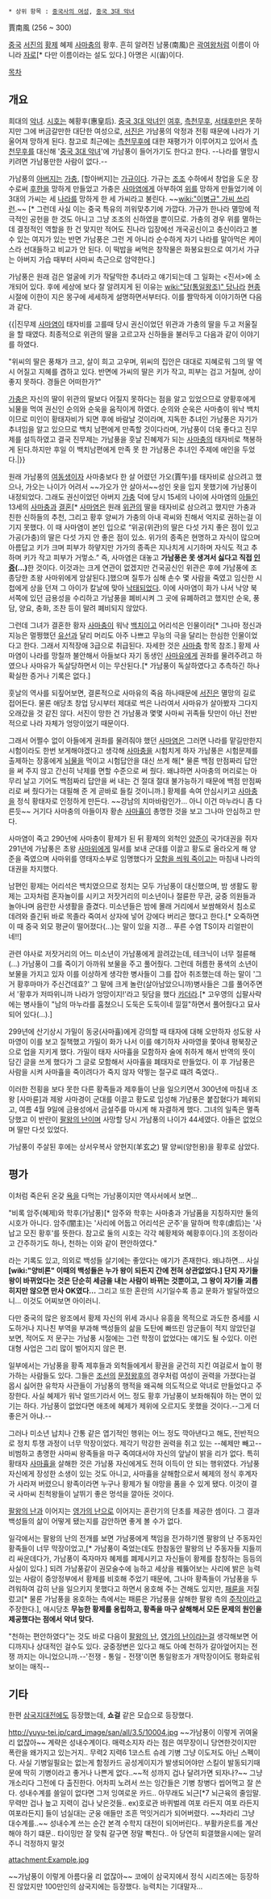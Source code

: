  * 상위 항목 : [[중국사의 여성]], [[중국 3대 악녀]]

賈南風
(256 ~ 300)

[[중국]] [[서진]]의 [[황제]] 혜제 [[사마충]]의 황후. 흔히 알려진 남풍(南風)은 [[곽여왕]]처럼 이름이 아니라 [[자]]로[* 다만 이름이라는 설도 있다.] 아명은 시(峕)이다.

[[목차]]

== 개요 ==
희대의 [[악녀]]. [[시호]]는 혜황후(惠皇后).
[[중국 3대 악녀]]인 [[여후]], [[측천무후]], [[서태후]]만은 못하지만 그에 버금갈만한 대단한 여성으로, [[서진]]은 가남풍의 악정과 전횡 때문에 나라가 기울어져 망하게 된다. 참고로 최근에는 [[측천무후]]에 대한 재평가가 이루어지고 있어서 [[측천무후]]를 대신해 '[[중국 3대 악녀]]'에 가남풍이 들어가기도 한다고 한다. --나라를 멸망시키려면 가남풍만한 사람이 없다.--

가남풍의 [[아버지]]는 [[가충]], [할아버지]는 [[가규]]이다. 가규는 [[조조]] 수하에서 창업을 도운 장수로써 [[후한]]을 망하게 만들었고 가충은 [[사마염]]에게 아부하여 [[위]]를 망하게 만들었기에 이 3대의 가씨는 세 [[나라]]를 망하게 한 세 가씨라고 불린다. ~~[[wiki:"이병규" 가씨 쓰리런]].~~ [* 그런데 사실 이는 중국 특유의 끼워맞추기에 가깝다. 가규가 한나라 멸망에 적극적인 공헌을 한 것도 아니고 그냥 조조의 신하였을 뿐이므로. 가충의 경우 위를 멸하는데 결정적인 역할을 한 건 맞지만 적어도 진나라 입장에선 개국공신이고 충신이라고 볼 수 있는 여지가 있는 반면 가남풍은 그런 게 아니라 순수하게 자기 나라를 말아먹은 케이스라 선대들하고 비교가 안 된다. 이 떡밥을 써먹은 창작물은 화봉요원으로 여기서 가규는 아버지 가습 때부터 사마씨 측근으로 암약한다.]

가남풍은 원래 검은 얼굴에 키가 작달막한 추녀라고 얘기되는데 그 일화는 <진서>에 소개되어 있다. 후에 세상에 보다 잘 알려지게 된 이유는 [[wiki:"당(통일왕조)" 당]]나라 [[현종]] 시절에 이한이 지은 몽구에 세세하게 설명하면서부터다. 이를 짤막하게 이야기하면 다음과 같다.

{{|진무제 [[사마염]]이 태자비를 고를때 당시 권신이었던 위관과 가충의 딸을 두고 저울질을 할 때였다. 최종적으로 위관의 딸을 고르고자 신하들을 불러두고 다음과 같이 이야기를 하였다.

"위씨의 딸은 풍채가 크고, 살이 희고 고우며, 위씨의 집안은 대대로 지혜로워 그의 딸 역시 어질고 지혜를 겸하고 있다. 반면에 가씨의 딸은 키가 작고, 피부는 검고 거칠며, 상이 좋지 못하다. 경들은 어떠한가?"

[[가충]]은 자신의 딸이 위관의 딸보다 어질지 못하다는 점을 알고 있었으므로 양황후에게 뇌물을 먹여 권신인 순의와 순욱을 움직이게 하였다. 순의와 순욱은 사마충이 워낙 백치이므로 미인이 황태자비가 되면 후에 바람날 것이라며, 지독한 추녀인 가남풍은 자기가 추녀임을 알고 있으므로 백치 남편에게 만족할 것이다라며, 가남풍이 더욱 좋다고 진무제를 설득하였고 결국 진무제는 가남풍을 훗날 진혜제가 되는 [[사마충]]의 태자비로 책봉하게 된다.하지만 후일 이 백치남편에게 만족 못 한 가남풍은 추녀인 주제에 애인을 두었다.|}}

원래 가남풍의 [[여동생]]이자 사마충보다 한 살 어렸던 가오(賈午)를 태자비로 삼으려고 했으나, 가오는 나이가 어려서 ~~가오가 안 살아서~~성인 옷을 입지 못했기에 가남풍이 내정되었다. 그래도 권신이었던 아버지 [[가충]] 덕에 당시 15세의 나이에 사마염의 [[아들]]인 13세의 [[사마충]]과 [[결혼]][* [[사마염]]은 원래 [[위관]]의 딸을 태자비로 삼으려고 했지만 가충과 친한 신하들의 추천, 그리고 황후 양씨가 가충의 아내 곽씨와 친해서 억지로 권하는걸 이기지 못했다. 이 때 사마염이 본인 입으로 “위공(위관)의 딸은 다섯 가지 좋은 점이 있고 가공(가충)의 딸은 다섯 가지 안 좋은 점이 있소. 위가의 종족은 현명하고 자식이 많으며 아름답고 키가 크며 피부가 하얗지만 가가의 종족은 지나치게 시기하며 자식도 적고 추하며 키가 작고 피부가 거멓소.” 즉, 사마염은 대놓고 '''가남풍은 못 생겨서 싫다고 직접 [[인증]](...)'''한 것이다. 이것과는 크게 연관이 없겠지만 건국공신인 위관은 후에 가남풍에 조종당한 초왕 사마위에게 암살된다.]했으며 질투가 심해 손수 몇 사람을 죽였고 임신한 시첩에게 상을 던져 그 아이가 칼날에 맞아 [[낙태]]되었다. 이에 사마염이 화가 나서 낙양 북서쪽에 있던 금용성을 수리하고 가남풍을 폐비시켜 그 곳에 유폐하려고 했지만 순욱, 풍담, 양요, 충화, 조찬 등이 말려 폐비되지 않았다.

그런데 그녀가 결혼한 황자 [[사마충]]이 워낙 [[백치]]이고 어리석은 인물이라[* 그나마 정신과 지능은 멀쩡했던 [[유선]]과 달리 머리도 아주 나쁘고 무능의 극을 달리는 한심한 인물이었다고 한다. 그래서 지적장애 3급으로 취급된다. 자세한 것은 [[사마충]] 항목 참조.] 황제 사마염이 나라를 망칠까 불안해서 아들보다 자기 동생인 [[사마유]]에게 권좌를 물려주려고 하였으나 사마유가 독살당하면서 이는 무산된다.[* 가남풍이 독살하였다고 추측하긴 하나 확실한 증거나 기록은 없다.] 

훗날의 역사를 되짚어보면, 결론적으로 사마유의 죽음 하나때문에 [[서진]]은 멸망의 길로 접어든다. 물론 애당초 창업 당시부터 제대로 썩은 나라여서 사마유가 살아봤자 그다지 오래갔을 것 같진 않다. 서진이 망한 건 가남풍과 몇몇 사마씨 귀족들 탓만이 아닌 전반적으로 나라 자체가 엉망이었기 때문이다.
 
그래서 어쩔수 없이 아들에게 권좌를 물려줘야 했던 [[사마염]]은 그러면 나라를 맡길만한지 시험이라도 한번 보게해야겠다고 생각해 [[사마충]]을 시험치게 하자 가남풍은 시험문제를 출제하는 장홍에게 [[뇌물]]을 먹이고 시험답안을 대신 쓰게 해[* 물론 백점 만점짜리 답안을 써 주지 않고 간신히 낙제를 면할 수준으로 써 줬다. 왜냐하면 사마충의 머리로는 아무리 날고 기어도 백점짜리 답안을 써 내는 건 절대 절대 불가능하기 때문에 백점 만점짜리로 써 줬다가는 대필해 준 게 곧바로 들킬 것이니까.] 황제를 속여 안심시키고 [[사마충]]을 정식 황태자로 인정하게 만든다. ~~강남의 치마바람인가... 아니 이건 마누라니 좀 다른듯~~ 거기다 사마충의 아들이자 황손 [[사마휼]]이 총명한 것을 보고 그나마 안심하고 만다.

사마염이 죽고 290년에 사마충이 황제가 된 뒤 황제의 외척인 [[양준]]이 국가대권을 쥐자 291년에 가남풍은 초왕 [[사마위]]에게 밀서를 보내 군대를 이끌고 황도로 올라오게 해 양준을 죽였으며 사마위를 영태자소부로 임명했다가 [[토사구팽|모함을 씌워 죽이고는]] 마침내 나라의 대권을 차지했다. 

남편인 황제는 어리석은 백치였으므로 정치는 모두 가남풍이 대신했으며, 밤 생활도 황제는 고자처럼 혼자놀이를 시키고 저잣거리의 미소년이나 절륜한 무관, 궁중 의원들과 놀아나며 음란한 사생활을 즐겼다. 미소년들은 밤에 몰래 거리에서 보쌈해와서 침소로 데려와 즐긴뒤 바로 목졸라 죽여서 상자에 넣어 강에다 버리곤 했다고 한다.[* 오죽하면 이 때 중국 외모 평균이 떨어졌다(...)는 말이 있을 지경... 푸른 수염 TS이자 리얼판이네!!]

관련 야사로 저잣거리의 어느 미소년이 가남풍에게 끌려갔는데, 테크닉이 너무 절륜해(...) 가남풍이 그를 죽이기 아까워 보물을 주고 풀어줬다. 그런데 허름한 풍색의 소년이 보물을 가지고 있자 이를 이상하게 생각한 병사들이 그를 잡아 취조했는데 하는 말이 '그거 황후마마가 주신건데효?' 그 말에 크게 놀란(살아남았으니까)병사들은 그를 풀어주면서 '황후가 저따위니까 나라가 엉망이지!'라고 뒷담을 했다 [[카더라]].[* 고우영의 십팔사략에는 병사들이 "남의 마누라를 훔쳤으니 도둑은 도둑이네 낄낄"하면서 풀어줬다고 묘사되어 있다(...).]

299년에 산기상시 가밀이 동궁(사마휼)에게 강의할 때 태자에 대해 오만하자 성도왕 사마영이 이를 보고 질책했고 가밀이 화가 나서 이를 얘기하자 사마영을 쫓아내 평북장군으로 업을 지키게 했다. 가밀이 태자 사마휼을 모함하자 술에 취하게 해서 반역의 뜻이 담긴 글을 쓰게 했다가 그 글로 모함해서 사마휼을 폐태자로 만들었다. 이 후 가남풍은 사람을 시켜 사마휼을 죽이려다가 죽지 않자 약찧는 절구로 떄려 죽였다..

이러한 전횡을 보다 못한 다른 황족들과 제후들이 난을 일으키면서 300년에 마침내 조왕 [사마륜]과 제왕 사마경이 군대를 이끌고 황도로 입성해 가남풍은 붙잡혔다가 폐위되고, 여름 4월 9일에 금용성에서 금설주를 마시게 해 자결하게 했다. 그녀의 일족은 멸족당했고 이 반란이 [[팔왕의 난]]이며 사망할 당시 가남풍의 나이가 44세였다. 아들은 없었으며 딸만 다섯 있었다.

가남풍이 주살된 후에는 상서우복사 양현지(羊玄之) 딸 양씨(양헌용)을 황후로 삼았다.

== 평가 ==
이처럼 죽은뒤 온갖 [[욕]]을 다먹는 가남풍이지만 역사서에서 보면...

"비록 암주(혜제)와 학후(가남풍)[* 암주와 학후는 사마충과 가남품을 지칭하지만 둘의 시호가 아니다. 암주(闇主)는 '사리에 어둡고 어리석은 군주'을 말하며 학후(虐后)는 '사납고 모진 황후'를 뜻한다. 참고로 둘의 시호는 각각 혜황제와 혜황후이다.]의 조정이라고 간주하기도 하나, 천하는 이와 같이 편안하였다." 

라는 기록도 있고, 의외로 백성들 살기에는 좋았다는 얘기가 존재한다. 왜냐하면... 사실 '''[wiki:"양비론" 이때의 백성들은 누가 왕이 되든지 간에 전혀 상관없었다.] 단지 자기들 왕이 바뀌었다는 것은 단순히 세금을 내는 사람이 바뀌는 것뿐이고, 그 왕이 자기들 괴롭히지만 않으면 만사 OK였다...''' 그리고 또한 혼란의 시기일수록 종교 문화가 발달하였으니... 이것도 어찌보면 아이러니.

다만 중국의 많은 왕조에서 황제 자신의 위세 과시나 유흥을 목적으로 과도한 증세를 시도하거나 지나친 부역을 부과해 백성들의 삶을 도탄에 빠뜨린 암군들이 적지 않았던걸 보면, 적어도 저 문구는 가남풍 시절에는 그런 학정이 없었다는 얘기도 될 수있다. 이런 대형 사업은 그리 많이 벌어지지 않은 편.

일부에서는 가남풍을 황족 제후들과 외척들에게서 황권을 굳건히 지킨 여걸로서 높이 평가하는 사람들도 있다. 그들은 [[조선]]의 [[문정왕후]]의 경우처럼 여성이 권력을 가졌다는걸 몹시 싫어한 유학자 사관들이 가남풍의 행적을 왜곡해 의도적으로 악녀로 만들었다고 주장한다. 사실 혜제가 워낙 얼뜨기라서 어느 정도 황후 가남풍이 보좌해줘야 하는 면이 있기는 하다. 가남풍이 없었다면 애초에 혜제가 제위에 오르지도 못했을 것이다.--그게 더 좋은거 아냐.--

그러나 미소년 납치나 간통 같은 엽기적인 행위는 어느 정도 깍아낸다고 해도, 전반적으로 정치 투쟁 과정이 너무 막장이었다. 제각기 막강한 권력을 쥐고 있는 --혜제만 빼고-- 비범하고 총명한 사마씨 왕족들을 마구 죽여대서야 자신의 앞날이 밝을 리가 없다. 특히 황태자 [[사마휼]]을 살해한 것은 가남풍 자신에게도 전혀 이득이 안 되는 행위였다. 가남풍 자신에게 장성한 소생이 있는 것도 아니고, 사마휼을 살해함으로서 혜제의 정식 후계자가 사라져 버렸으니 왕족이라면 누구나 황제가 될 야망을 품을 수 있게 됐다. 이것이 결국 사마씨 친척왕들이 날뛰기 좋은 멍석을 깔아둔 것이다.

[[팔왕의 난]]과 이어지는 [[영가의 난]]으로 이어지는 혼란기의 단초를 제공한 셈이다. 그 결과 백성들의 삶이 어떻게 됐는지를 감안하면 좋게 볼 수가 없다.

일각에서는 팔왕의 난의 전개를 보면 가남풍에게 책임을 전가하기엔 팔왕의 난 주동자인 황족들이 너무 막장이었고,[* 가남풍이 죽었는데도 한참동안 팔왕의 난 주동자들 지들끼리 싸운데다가, 가남풍이 죽자마자 혜제를 폐제시키고 자신들이 황제를 참칭하는 등등의 사실이 있다.] 되려 가남풍같이 권모술수에 능하고 세상을 꿰뚫어보는 사리에 밝은 능력있는 사람이 중앙정부에서 황제를 비호해 주었기 때문에, 그나마 황족들이 가남풍을 두려워하여 감히 난을 일으키지 못했다고 하면서 옹호해 주는 견해도 있지만, [[패륜]]을 저질렀고[* 물론 가남풍을 옹호하는 측에서는 패륜은 가남풍을 살해한 팔왕 측의 [[주작]]이라고 주장한다.], 애시당초 '''무능한 황제를 옹립하고, 황족을 마구 살해해서 모든 문제의 원인을 제공했다는 점에서 악녀 맞다.'''

"천하는 편안하였다"는 것도 바로 다음이 [[팔왕의 난]], [[영가의 난]]이라는걸 생각해보면 어디까지나 상대적인 걸수도 있다. 궁중정변은 있다고 해도 아예 천하가 갈아엎어지는 전쟁 까지는 아니었으니까.--'전쟁 - 통일 - 전쟁'이면 통일왕조가 개막장이어도 평화로워보이는 매직--

== 기타 ==
한편 [[삼국지대전]]에도 등장했는데, '''쇼걸''' 같은 모습으로 등장했다.

http://yuyu-tei.jp/card_image/san/all/3.5/10004.jpg
~~가남풍이 이렇게 귀여울 리 없잖아~~ 계략은 성내수계이다. 매력소지자 라는 점은 여무장이니 당연한것이지만 폭란을 왜가지고 있는거지.. 무력2 지력6 1코스트 슈레 기병 그냥 이도저도 아닌 스펙이다. 사실 기병일필요는 없는게 함정카드 공성게이지가 발생되어야만 스킬이 발동되기때문에 딱히 기병이라고 좋거나 나쁜게 없다..~~적 성까지 겁나 달려가면 되자나?~~ 그냥 개소리다 그전에 다 출진한다. 어차피 노려서 쓰는 잉간들은 기병 창병다 씹어먹고 잘 쓴다. 성내수계를 쓸일이 없다면 그저 잉여로운 카드.. 아무래도 뇌근[*7 뇌근육의 줄임말. 무력만 겁나 높고 지력이 겁나 낮은것들.. ex)호로관 바퀴벌레 여포 라든지 여포 라든지 여포라든지] 들이 넘실대는 군웅 애들만 조흔 먹잇거리가 되어버렸다. ~~차라리 그냥 대수계를..~~ 성내수계 쓰는 순간 본격 수학지 대전이 되어버린다.. 부활카운트를 계산해야 하기 떄문.. 타이밍만 잘 맞춰 갈구면 정말 빡친다.. 아 당연히 퇴갤했을시에는 알려주니 걱정하지 말것

attachment:Example.jpg

~~가남풍이 이렇게 아름다울 리 없잖아~~ 코에이 삼국지에서 정식 시리즈에는 등장하진 않았지만 100만인의 삼국지에는 등장했다. 능력치는 기대말자...

